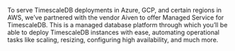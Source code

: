 To serve TimescaleDB deployments in Azure, GCP, and certain regions in AWS,
we’ve partnered with the vendor Aiven to offer Managed Service for TimescaleDB.
This is a managed database platform through which you’ll be able to deploy
TimescaleDB instances with ease, automating operational tasks like scaling,
resizing, configuring high availability, and much more.
